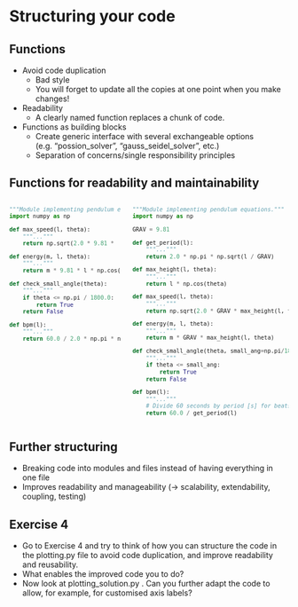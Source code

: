 # Structuring your code

<!--=================================================================================-->

## Functions {.smaller}

- Avoid code duplication
    - Bad style
    - You will forget to update all the copies at one point when you make changes!
- Readability
    - A clearly named function replaces a chunk of code.
- Functions as building blocks
    - Create generic interface with several exchangeable options (e.g. "possion_solver", "gauss_seidel_solver", etc.)
    - Separation of concerns/single responsibility principles
    
    
## Functions for readability and maintainability {.smaller}

:::: {.columns}

::: {.column width="50%"}
:::{ style="font-size: 85%;"}
```python {code-line-numbers="|20,6,10"}
"""Module implementing pendulum equations."""
import numpy as np

def max_speed(l, theta):
    """..."""
    return np.sqrt(2.0 * 9.81 *  l * np.cos(theta))

def energy(m, l, theta):
    """..."""
    return m * 9.81 * l * np.cos(theta)

def check_small_angle(theta):
    """..."""
    if theta <= np.pi / 1800.0:
        return True
    return False

def bpm(l):
    """..."""
    return 60.0 / 2.0 * np.pi * np.sqrt(l / 9.81)




```
:::
:::
::: {.column}
:::{ style="font-size: 85%;"}
```python {code-line-numbers="|6,7,8|10,11,12|16,20,31"}
"""Module implementing pendulum equations."""
import numpy as np

GRAV = 9.81

def get_period(l):
    """..."""
    return 2.0 * np.pi * np.sqrt(l / GRAV)

def max_height(l, theta):
    """..."""
    return l * np.cos(theta)

def max_speed(l, theta):
    """..."""
    return np.sqrt(2.0 * GRAV * max_height(l, theta))

def energy(m, l, theta):
    """..."""
    return m * GRAV * max_height(l, theta)

def check_small_angle(theta, small_ang=np.pi/1800.0):
    """..."""
    if theta <= small_ang:
        return True
    return False

def bpm(l):
    """..."""
    # Divide 60 seconds by period [s] for beats per minute
    return 60.0 / get_period(l)
```
:::
:::
::::    
    
<!--=================================================================================-->

## Further structuring {.smaller}

 - Breaking code into modules and files instead of having everything in one file
 - Improves readability and manageability (-> scalability, extendability, coupling, testing)

 
<!--=================================================================================-->

## Exercise 4 {.smaller}

 - Go to Exercise 4 and try to think of how you can structure the code in the plotting.py file to avoid
 code duplication, and improve readability and reusability.
 - What enables the improved code you to do?
 - Now look at plotting_solution.py . Can you further adapt the code to allow, for example, for customised axis labels?


<!--=================================================================================-->
